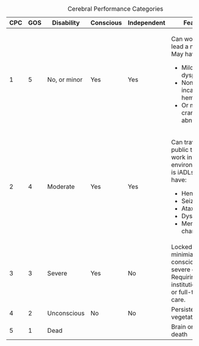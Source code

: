 : Cerebral Performance Categories

+-----+-----+--------------+-----------+-------------+-----------------------------------------------------------------------------------------------------------+
| CPC | GOS | Disability   | Conscious | Independent | Features                                                                                                  |
+=====+=====+==============+===========+=============+===========================================================================================================+
| 1   | 5   | No, or minor | Yes       | Yes         | Can work and lead a normal life. May have:                                                                |
|     |     |              |           |             |                                                                                                           |
|     |     |              |           |             | * Mild dysphasia,                                                                                         |
|     |     |              |           |             | * Non-incapacitating hemiparesis,                                                                         |
|     |     |              |           |             | * Or minor cranial nerve abnormalities                                                                    |
+-----+-----+--------------+-----------+-------------+-----------------------------------------------------------------------------------------------------------+
| 2   | 4   | Moderate     | Yes       | Yes         | Can travel by public transport, work in sheltered environment, and is iADLs. May have:                    |
|     |     |              |           |             |                                                                                                           |
|     |     |              |           |             | * Hemiplegia,                                                                                             |
|     |     |              |           |             | * Seizures                                                                                                |
|     |     |              |           |             | * Ataxia                                                                                                  |
|     |     |              |           |             | * Dysarthria,                                                                                             |
|     |     |              |           |             | * Memory changes                                                                                          |
+-----+-----+--------------+-----------+-------------+-----------------------------------------------------------------------------------------------------------+
| 3   | 3   | Severe       | Yes       | No          | Locked-in, minimially conscious, or severe dementia. Requiring institutional care or full-time home care. |
+-----+-----+--------------+-----------+-------------+-----------------------------------------------------------------------------------------------------------+
| 4   | 2   | Unconscious  | No        | No          | Persistent vegetative state                                                                               |
+-----+-----+--------------+-----------+-------------+-----------------------------------------------------------------------------------------------------------+
| 5   | 1   | Dead         |           |             | Brain or cardiac death                                                                                    |
+-----+-----+--------------+-----------+-------------+-----------------------------------------------------------------------------------------------------------+